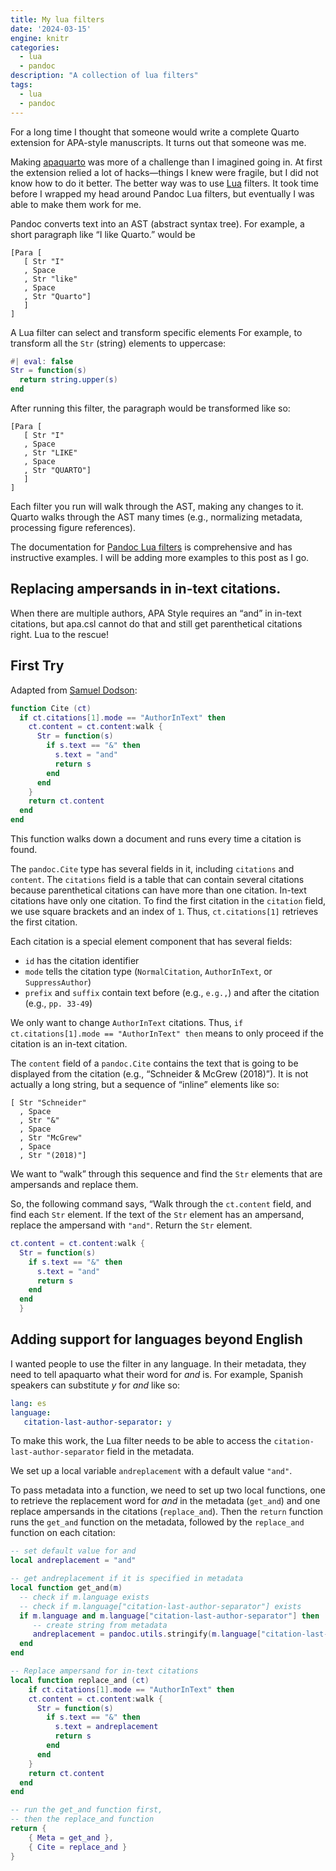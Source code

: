 ```yaml
---
title: My lua filters
date: '2024-03-15'
engine: knitr
categories: 
  - lua
  - pandoc
description: "A collection of lua filters"
tags:
  - lua
  - pandoc
---
```


For a long time I thought that someone would write a complete Quarto extension for APA-style manuscripts. It turns out that someone was me.

Making [apaquarto](https://wjschne.github.io/apaquarto/) was more of a challenge than I imagined going in. At first the extension relied a lot of hacks---things I knew were fragile, but I did not know how to do it better. The better way was to use [Lua](https://www.lua.org/) filters. It took time before I wrapped my head around Pandoc Lua filters, but eventually I was able to make them work for me.

Pandoc converts text into an AST (abstract syntax tree). For example, a short paragraph like "I like Quarto." would be

```
[Para [
   [ Str "I"
   , Space
   , Str "like"
   , Space
   , Str "Quarto"]
   ]
]
```

A Lua filter can select and transform specific elements For example, to transform all the `Str` (string) elements to uppercase:

```lua
#| eval: false
Str = function(s)
  return string.upper(s)
end
```

After running this filter, the paragraph would be transformed like so:

```
[Para [
   [ Str "I"
   , Space
   , Str "LIKE"
   , Space
   , Str "QUARTO"]
   ]
]
```

Each filter you run will walk through the AST, making any changes to it. Quarto walks through the AST many times (e.g., normalizing metadata, processing figure references).

The documentation for [Pandoc Lua filters](https://pandoc.org/lua-filters.html) is comprehensive and has instructive examples. I will be adding more examples to this post as I go.


## Replacing ampersands in in-text citations.

When there are multiple authors, APA Style requires an "and" in in-text citations, but apa.csl cannot do that and still get parenthetical citations right. Lua to the rescue!

## First Try
Adapted from [Samuel Dodson](https://github.com/citation-style-language/styles/issues/3748#issuecomment-430871259):

```lua
function Cite (ct)
  if ct.citations[1].mode == "AuthorInText" then
    ct.content = ct.content:walk {
      Str = function(s)
        if s.text == "&" then
          s.text = "and"
          return s
        end
      end
    }
    return ct.content
  end
end
```

This function walks down a document and runs every time a citation is found.

The `pandoc.Cite` type has several fields in it, including `citations` and `content`. The `citations` field is a table that can contain several citations because parenthetical citations can have more than one citation. In-text citations have only one citation. To find the first citation in the `citation` field, we use square brackets and an index of `1`. Thus, `ct.citations[1]` retrieves the first citation.

Each citation is a special element component that has several fields:

- `id` has the citation identifier
- `mode` tells the citation type (`NormalCitation`, `AuthorInText`, or `SuppressAuthor`)
- `prefix` and `suffix` contain text before (e.g., `e.g., `) and after the citation (e.g., `pp. 33-49`)

We only want to change `AuthorInText` citations. Thus, `if ct.citations[1].mode == "AuthorInText" then` means to only proceed if the citation is an in-text citation.

The `content` field of a `pandoc.Cite` contains the text that is going to be displayed from the citation (e.g., "Schneider & McGrew (2018)"). It is not actually a long string, but a sequence of "inline" elements like so:

```
[ Str "Schneider"
  , Space
  , Str "&"
  , Space
  , Str "McGrew"
  , Space
  , Str "(2018)"]
```

We want to "walk" through this sequence and find the `Str` elements that are ampersands and replace them.

So, the following command says, "Walk through the `ct.content` field, and find each `Str` element. If the text of the `Str` element has an ampersand, replace the ampersand with `"and"`. Return the `Str` element.

```lua
ct.content = ct.content:walk {
  Str = function(s)
    if s.text == "&" then
      s.text = "and"
      return s
    end
  end
  }
```


## Adding support for languages beyond English

I wanted people to use the filter in any language. In their metadata, they need to tell apaquarto what their word for *and* is. For example, Spanish speakers can substitute *y* for *and* like so:

```yaml
lang: es
language:
   citation-last-author-separator: y
```


To make this work, the Lua filter needs to be able to access the `citation-last-author-separator` field in the metadata.

We set up a local variable `andreplacement` with a default value `"and"`. 

To pass metadata into a function, we need to set up two local functions, one to retrieve the replacement word for *and* in the metadata (`get_and`) and one replace ampersands in the citations (`replace_and`). Then the `return` function runs the `get_and` function on the metadata, followed by the `replace_and` function on each citation:

```lua
-- set default value for and
local andreplacement = "and"

-- get andreplacement if it is specified in metadata
local function get_and(m)
  -- check if m.language exists
  -- check if m.language["citation-last-author-separator"] exists
  if m.language and m.language["citation-last-author-separator"] then
     -- create string from metadata
     andreplacement = pandoc.utils.stringify(m.language["citation-last-author-separator"])
  end
end

-- Replace ampersand for in-text citations
local function replace_and (ct)
    if ct.citations[1].mode == "AuthorInText" then
    ct.content = ct.content:walk {
      Str = function(s)
        if s.text == "&" then
          s.text = andreplacement
          return s
        end
      end
    }
    return ct.content
  end
end

-- run the get_and function first, 
-- then the replace_and function
return {
    { Meta = get_and },
    { Cite = replace_and }
}
```